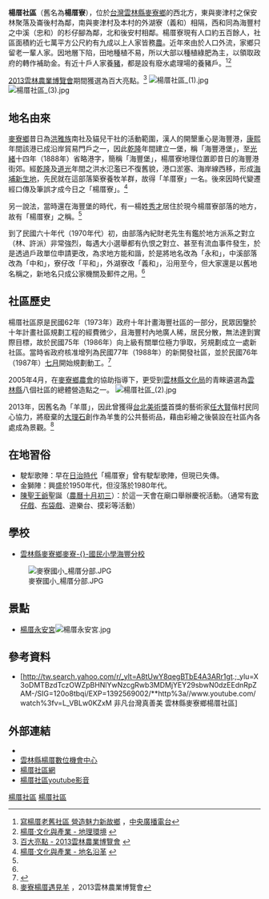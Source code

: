{{Otheruses|subject=位於雲林麥寮鄉的一處地名|other=位在臺中清水區的地域名稱|楊厝寮}}
{{refimprove|time=2014-02-13T06:21:27+00:00}}
'''楊厝社區'''（舊名為'''楊厝寮'''），位於[[台灣|台灣]][[雲林縣|雲林縣]][[麥寮鄉|麥寮鄉]]的西北方，東與麥津村之保安林聚落及崙後村為鄰，南與麥津村及本村的外湖寮（義和）相隔，西和同為海豐村之中溪（忠和）的杉仔腳為鄰，北和後安村相鄰。楊厝寮現有人口約五百餘人，社區面積約近七萬平方公尺約有九成以上人家皆務[[農|農]]。近年來由於人口外流，家鄉只留老一輩人家。因地層下陷，田地種植不易，所以大部以種植綠肥為主，以領取政府的轉作補助金。有近十戶人家養[[猪|豬]]，都是設有廢水處理場的養豬戶。<ref>[http://www.rti.org.tw/ajax/media/content6.aspx?id=439 寫楊厝老舊社區 營造魅力新故鄉] {{webarchive|url=https://web.archive.org/web/20140222182219/http://www.rti.org.tw/ajax/media/content6.aspx?id=439 |date=2014-02-22 }}，[[中央廣播電台|中央廣播電台]]</ref><ref>[http://yc.yldoc.nfu.edu.tw/cap_yc/culture_b.htm 楊厝‧文化與產業 - 地理環境] {{webarchive|url=https://web.archive.org/web/20140222030411/http://yc.yldoc.nfu.edu.tw/cap_yc/culture_b.htm |date=2014-02-22 }}</ref>

[[2013雲林農業博覽會|2013雲林農業博覽會]]期間獲選為百大亮點。<ref>[http://expo.yunlin.gov.tw/?page_id=2248 百大亮點 - 2013雲林農業博覽會] {{webarchive|url=https://web.archive.org/web/20140822073845/http://expo.yunlin.gov.tw/?page_id=2248 |date=2014-08-22 }}</ref>
[[File:楊厝社區_(1).jpg|thumb]]
[[File:楊厝社區_(3).jpg|thumb]]


== 地名由來 ==
[[麥寮鄉|麥寮鄉]]昔日為[[和安雅族|洪雅族]]南社及貓兒干社的活動範圍，漢人的開墾重心是海豐港，[[康熙|康熙]]年間該港已成沿岸貿易門戶之一，因此[[乾隆|乾隆]]年間建立一堡，稱「海豐港堡」，至[[光绪|光緒]]十四年（1888年）省略港字，簡稱「海豐堡」，楊厝寮地理位置即昔日的海豐港街郊。經[[乾隆|乾隆]]及[[道光|道光]]年間之洪水氾濫已不復舊貌，港口淤塞、海岸線西移，形成[[填海|海埔新生地]]，先民就在這部落築寮養牧羊群，故得「羊厝寮」一名。後來因時代變遷經口傳及筆誤才成今日之「楊厝寮」。<ref name="雲林縣楊厝數位機會中心">[http://yc.yldoc.nfu.edu.tw/cap_yc/culture_c.htm 楊厝‧文化與產業 - 地名沿革] {{webarchive|url=https://web.archive.org/web/20140222030408/http://yc.yldoc.nfu.edu.tw/cap_yc/culture_c.htm |date=2014-02-22 }}</ref>

另一說法，當時還在海豐堡的時代，有一楊姓[[秀才|秀才]]居住於現今楊厝寮部落的地方，故有「楊厝寮」之稱。<ref name="雲林縣楊厝數位機會中心"/>

到了民國六十年代（1970年代）初，由部落內紀財老先生有鑑於地方派系之對立（林、許派）非常強烈，每遇大小選舉都有仇恨之對立、甚至有流血事件發生，於是透過戶政單位申請更改，為求地方能和諧，於是將地名改為「永和」，中溪部落改為「中和」，寮仔改「平和」，外湖寮改「義和」，沿用至今，但大家還是以舊地名稱之，新地名只成公家機關及郵件之用。<ref name="雲林縣楊厝數位機會中心"/>



== 社區歷史 ==
楊厝社區原是民國62年（1973年）政府十年計畫海豐社區的一部分，民眾因鑒於十年計畫社區規劃工程的經費微少，且海豐村內地廣人稀，居民分散，無法達到實際目標，故於民國75年（1986年）向上級有關單位極力爭取，另規劃成立一處新社區。當時省政府核准增列為民國77年（1988年）的新開發社區，並於民國76年（1987年）[[农历七月|七月]]開始規劃動工。<ref>{{Cite web |url=http://www.mles.ylc.edu.tw/young/index.html |title=楊厝分班轉型優質計畫 |access-date=2011-08-06 |archive-date=2018-09-30 |archive-url=https://web.archive.org/web/20180930032827/http://www.mles.ylc.edu.tw/young/index.html |dead-url=no }}</ref>

2005年4月，在[[麥寮鄉|麥寮鄉]][[農會|農會]]的協助指導下，更受到[[雲林縣|雲林縣]][[文化局|文化局]]的青睞遴選為[[雲林縣|雲林縣]]八個社區的總體營造點之一。
[[File:楊厝社區_(2).jpg|thumb]]

2013年，因舊名為「羊厝」，因此曾獲得[[台北美術獎|台北美術獎]]首獎的藝術家[[任大賢|任大賢]]偕村民同心協力，將廢棄的[[大理石|大理石]]創作為羊隻的公共藝術品，藉由彩繪之後裝設在社區內各處成為景觀。<ref>[http://expo.yunlin.gov.tw/?p=6373 麥寮楊厝遇見羊] {{Wayback|url=http://expo.yunlin.gov.tw/?p=6373 |date=20140222212110 }}，2013雲林農業博覽會</ref>


== 在地習俗 ==
* 駛犁歌陣：早在[[台灣日治時期|日治時代]]「楊厝寮」曾有駛犁歌陣，但現已失傳。
* 金獅陣：興盛於1950年代，但沒落於1980年代。
* [[陳元光|陳聖王爺]]聖誕（[[農曆|農曆]][[十月初三|十月初三]]）：於這一天會在廟口舉辦慶祝活動。（通常有[[歌仔戲|歌仔戲]]、[[布袋戲|布袋戲]]、遊樂台、摸彩等活動）


== 學校 ==
* [https://web.archive.org/web/20160304195954/http://163.27.218.193/ 雲林縣麥寮鄉麥寮-{}-國民小學海豐分校]
[[File:麥寮國小_楊厝分部.JPG|thumb]]

== 景點 ==
* [[楊厝永安宮|楊厝永安宮]][[File:楊厝永安宮.jpg|thumb]]




== 參考資料 ==
{{Reflist}}
* [http://tw.search.yahoo.com/r/_ylt=A8tUwY8qegBTbE4A3ARr1gt.;_ylu=X3oDMTBzdTczOWZpBHNlYwNzcgRwb3MDMjYEY29sbwN0dzEEdnRpZAM-/SIG=120o8tbqi/EXP=1392569002/**http%3a//www.youtube.com/watch%3fv=L_VBLw0KZxM 非凡台灣真善美 雲林縣麥寮鄉楊厝社區]{{Dead link|date=2018年6月 |bot=InternetArchiveBot |fix-attempted=no }}



== 外部連結 ==
* {{Facebook|dancegroupclassroom}}
* [https://web.archive.org/web/20120729000606/http://yc.yldoc.nfu.edu.tw/index2.php 雲林縣楊厝數位機會中心]
* [http://sixstar.cca.gov.tw/blog/a878129/communityProfessorListAction.do?method=doFindAll&type=4 楊厝社區網]{{dead link|date=2018年3月 |bot=InternetArchiveBot |fix-attempted=yes }}
* [http://www.youtube.com/user/x59611 楊厝社區youtube影音]



[[Category:麥寮鄉|楊厝社區]]
[[Category:台灣社區|楊厝社區]]